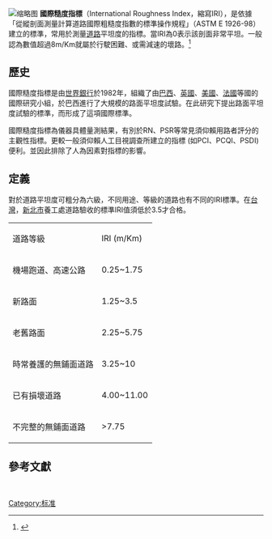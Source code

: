 [[File:IRI_progression.png|缩略图]]
'''國際糙度指標'''（International Roughness Index，縮寫IRI），是依據「從縱剖面測量計算道路國際粗糙度指數的標準操作規程」（ASTM E 1926-98）建立的標準，常用於測量[[道路|道路]]平坦度的指標。當IRI為0表示該剖面非常平坦。一般認為數值超過8m/Km就屬於行駛困難、或需減速的壞路。<ref>{{Cite web|title=Piryonesi, S. M. (2019). The Application of Data Analytics to Asset Management: Deterioration and Climate Change Adaptation in Ontario Roads (Doctoral dissertation)|url=https://tspace.library.utoronto.ca/handle/1807/97601|date=|last=|first=|website=|dead-url=yes|archive-url=https://web.archive.org/web/20191202205934/https://tspace.library.utoronto.ca/handle/1807/97601|archive-date=2019-12-02|access-date=}}</ref>

==歷史==
國際糙度指標是由[[世界銀行|世界銀行]]於1982年，組織了由[[巴西|巴西]]、[[英國|英國]]、[[美國|美國]]、[[法國|法國]]等國的國際研究小組，於巴西進行了大規模的路面平坦度試驗。在此研究下提出路面平坦度試驗的標準，而形成了這項國際標準。

國際糙度指標為儀器具體量測結果，有別於RN、PSR等常見須仰賴用路者評分的主觀性指標。更較一般須仰賴人工目視調查所建立的指標 (如PCI、PCQI、PSDI) 便利。並因此排除了人為因素對指標的影響。

==定義==
對於道路平坦度可粗分為六級，不同用途、等級的道路也有不同的IRI標準。在[[台灣|台灣]]，[[新北市|新北市]]養工處道路驗收的標準IRI值須低於3.5才合格。 

{| border="1" 
|- 
| 道路等級 || IRI (m/Km)
|- 
| 機場跑道、高速公路 || 0.25~1.75
|- 
| 新路面 || 1.25~3.5
|- 
| 老舊路面 || 2.25~5.75
|- 
| 時常養護的無鋪面道路 || 3.25~10 
|- 
| 已有損壞道路 || 4.00~11.00
|- 
| 不完整的無鋪面道路 || >7.75 
|}

== 參考文獻 ==
<br />{{Road-stub}}
{{街道與巷道}}
[[Category:标准|Category:标准]]